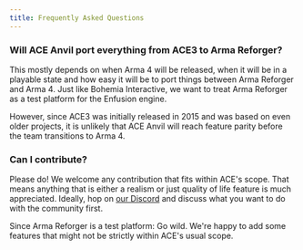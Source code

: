 ```yaml
---
title: Frequently Asked Questions
---
```



### Will ACE Anvil port everything from ACE3 to Arma Reforger?

This mostly depends on when Arma 4 will be released, when it will be in a playable state and how easy it will be to port things between Arma Reforger and Arma 4. Just like Bohemia Interactive, we want to treat Arma Reforger as a test platform for the Enfusion engine.

However, since ACE3 was initially released in 2015 and was based on even older projects, it is unlikely that ACE Anvil will reach feature parity before the team transitions to Arma 4.

### Can I contribute?

Please do! We welcome any contribution that fits within ACE's scope. That means anything that is either a realism or just quality of life feature is much appreciated. Ideally, hop on <a href={config.ace.discordUrl} target="_blank">our Discord</a> and discuss what you want to do with the community first.

Since Arma Reforger is a test platform: Go wild. We're happy to add some features that might not be strictly within ACE's usual scope.
